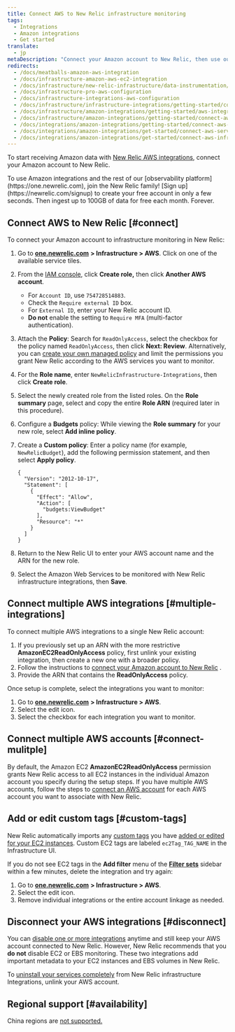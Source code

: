 ```yaml
---
title: Connect AWS to New Relic infrastructure monitoring
tags:
  - Integrations
  - Amazon integrations
  - Get started
translate:
  - jp
metaDescription: "Connect your Amazon account to New Relic, then use our infrastructure monitoring services with your AWS integrations."
redirects:
  - /docs/meatballs-amazon-aws-integration
  - /docs/infrastructure-amazon-aws-ec2-integration
  - /docs/infrastructure/new-relic-infrastructure/data-instrumentation/amazon-aws-ec2-integration-infrastructure
  - /docs/infrastructure-pro-aws-configuration
  - /docs/infrastructure-integrations-aws-configuration
  - /docs/infrastructure/infrastructure-integrations/getting-started/connect-aws-integrations-infrastructure
  - /docs/infrastructure/amazon-integrations/getting-started/aws-integration-monitoring-infrastructure
  - /docs/infrastructure/amazon-integrations/getting-started/connect-aws-services-infrastructure
  - /docs/integrations/amazon-integrations/getting-started/connect-aws-services-infrastructure
  - /docs/integrations/amazon-integrations/get-started/connect-aws-services-infrastructure
  - /docs/integrations/amazon-integrations/get-started/connect-aws-infrastructure
---
```


To start receiving Amazon data with [New Relic AWS integrations](/docs/infrastructure/amazon-integrations/getting-started/introduction-aws-integrations), connect your Amazon account to New Relic.

<Callout variant="tip">
  To use Amazon integrations and the rest of our [observability platform](https://one.newrelic.com), join the New Relic family! [Sign up](https://newrelic.com/signup) to create your free account in only a few seconds. Then ingest up to 100GB of data for free each month. Forever.
</Callout>

## Connect AWS to New Relic [#connect]

To connect your Amazon account to infrastructure monitoring in New Relic:

1. Go to [**one.newrelic.com**](https://one.newrelic.com) **> Infrastructure > AWS**. Click on one of the available service tiles.
2. From the [IAM console](https://console.aws.amazon.com/iam/home?#/roles), click **Create role,** then click **Another AWS account**.

   * For `Account ID`, use `754728514883`.
   * Check the `Require external ID` box.
   * For `External ID`, enter your New Relic account ID.
   * **Do not** enable the setting to `Require MFA` (multi-factor authentication).
3. Attach the **Policy**: Search for `ReadOnlyAccess`, select the checkbox for the policy named `ReadOnlyAccess`, then click **Next: Review**. Alternatively, you can [create your own managed policy](https://docs.newrelic.com/docs/integrations/amazon-integrations/getting-started/integrations-managed-policies) and limit the permissions you grant New Relic according to the AWS services you want to monitor.
4. For the **Role name**, enter `NewRelicInfrastructure-Integrations`, then click **Create role**.
5. Select the newly created role from the listed roles. On the **Role summary** page, select and copy the entire **Role ARN** (required later in this procedure).
6. Configure a **Budgets** policy: While viewing the **Role summary** for your new role, select **<Icon name="fe-plus-circle"/>
   Add inline policy**.
7. Create a **Custom policy**: Enter a policy name (for example, `NewRelicBudget`), add the following permission statement, and then select **Apply policy**.

   ```
   {
     "Version": "2012-10-17",
     "Statement": [
       {
         "Effect": "Allow",
         "Action": [
           "budgets:ViewBudget"
         ],
         "Resource": "*"
       }
     ]
   }
   ```
8. Return to the New Relic UI to enter your AWS account name and the ARN for the new role.
9. Select the Amazon Web Services to be monitored with New Relic infrastructure integrations, then **Save**.

## Connect multiple AWS integrations [#multiple-integrations]

To connect multiple AWS integrations to a single New Relic account:

1. If you previously set up an ARN with the more restrictive **AmazonEC2ReadOnlyAccess** policy, first unlink your existing integration, then create a new one with a broader policy.
2. Follow the instructions to [connect your Amazon account to New Relic](/docs/infrastructure/new-relic-infrastructure/data-instrumentation/amazon-aws-ec2-integration-infrastructure#connect) .
3. Provide the ARN that contains the **ReadOnlyAccess** policy.

Once setup is complete, select the integrations you want to monitor:

1. Go to [**one.newrelic.com**](http://one.newrelic.com) **> Infrastructure > AWS**.
2. Select the edit <Icon name="fe-edit-2"/>
   icon.
3. Select the checkbox for each integration you want to monitor.

## Connect multiple AWS accounts [#connect-mulitple]

By default, the Amazon EC2 **AmazonEC2ReadOnlyAccess** permission grants New Relic access to all EC2 instances in the individual Amazon account you specify during the setup steps. If you have multiple AWS accounts, follow the steps to [connect an AWS account](#connect) for each AWS account you want to associate with New Relic.

## Add or edit custom tags [#custom-tags]

New Relic automatically imports any [custom tags](http://docs.aws.amazon.com/AWSEC2/latest/UserGuide/Using_Tags.html) you have [added or edited for your EC2 instances](http://docs.aws.amazon.com/AWSEC2/latest/UserGuide/Using_Tags.html#adding-or-deleting-tags). Custom EC2 tags are labeled `ec2Tag_TAG_NAME` in the Infrastructure UI.

If you do not see EC2 tags in the **Add filter** menu of the **[Filter sets](/docs/scopes-organize-your-infrastructure#create)** sidebar within a few minutes, delete the integration and try again:

1. Go to [**one.newrelic.com**](http://one.newrelic.com) **> Infrastructure > AWS**.
2. Select the edit <Icon name="fe-edit-2"/>
   icon.
3. Remove individual integrations or the entire account linkage as needed.

## Disconnect your AWS integrations [#disconnect]

You can [disable one or more integrations](/docs/infrastructure/new-relic-infrastructure/installation/uninstall-infrastructure-agent#disable-integrations) anytime and still keep your AWS account connected to New Relic. However, New Relic recommends that you **do not** disable EC2 or EBS monitoring. These two integrations add important metadata to your EC2 instances and EBS volumes in New Relic.

To [uninstall your services completely](/docs/infrastructure/new-relic-infrastructure/installation/uninstall-infrastructure-agent#unlink-aws) from New Relic infrastructure Integrations, unlink your AWS account.

## Regional support [#availability]

China regions are [not supported.](https://docs.newrelic.com/docs/integrations/amazon-integrations/troubleshooting/invalid-principal-error-unsupported-aws-regions)
